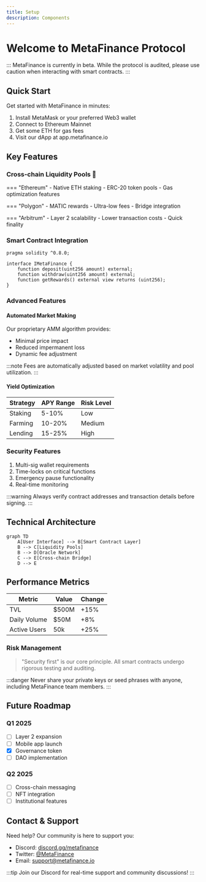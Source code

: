 ```yaml
---
title: Setup
description: Components
---
```

# Welcome to MetaFinance Protocol

:::
MetaFinance is currently in beta. While the protocol is audited, please use caution when interacting with smart contracts.
:::

## Quick Start

Get started with MetaFinance in minutes:

1. Install MetaMask or your preferred Web3 wallet
2. Connect to Ethereum Mainnet
3. Get some ETH for gas fees
4. Visit our dApp at app.metafinance.io

## Key Features

### Cross-chain Liquidity Pools 🌊

=== "Ethereum"
    - Native ETH staking
    - ERC-20 token pools
    - Gas optimization features

=== "Polygon"
    - MATIC rewards
    - Ultra-low fees
    - Bridge integration

=== "Arbitrum"
    - Layer 2 scalability
    - Lower transaction costs
    - Quick finality

### Smart Contract Integration

```solidity title="MetaFinance.sol"
pragma solidity ^0.8.0;

interface IMetaFinance {
    function deposit(uint256 amount) external;
    function withdraw(uint256 amount) external;
    function getRewards() external view returns (uint256);
}
```

### Advanced Features

#### Automated Market Making

Our proprietary AMM algorithm provides:

- Minimal price impact
- Reduced impermanent loss
- Dynamic fee adjustment

:::note
Fees are automatically adjusted based on market volatility and pool utilization.
:::

#### Yield Optimization

| Strategy | APY Range | Risk Level |
|----------|-----------|------------|
| Staking  | 5-10%     | Low        |
| Farming  | 10-20%    | Medium     |
| Lending  | 15-25%    | High       |

### Security Features

1. Multi-sig wallet requirements
2. Time-locks on critical functions
3. Emergency pause functionality
4. Real-time monitoring

:::warning
Always verify contract addresses and transaction details before signing.
:::

## Technical Architecture

```mermaid
graph TD
    A[User Interface] --> B[Smart Contract Layer]
    B --> C[Liquidity Pools]
    B --> D[Oracle Network]
    C --> E[Cross-chain Bridge]
    D --> E
```

## Performance Metrics

| Metric | Value | Change |
|--------|-------|--------|
| TVL    | $500M | +15%   |
| Daily Volume | $50M | +8% |
| Active Users | 50k | +25% |

### Risk Management

> "Security first" is our core principle. All smart contracts undergo rigorous testing and auditing.

:::danger
Never share your private keys or seed phrases with anyone, including MetaFinance team members.
:::

## Future Roadmap

### Q1 2025
- [ ] Layer 2 expansion
- [ ] Mobile app launch
- [x] Governance token
- [ ] DAO implementation

### Q2 2025
- [ ] Cross-chain messaging
- [ ] NFT integration
- [ ] Institutional features

## Contact & Support

Need help? Our community is here to support you:

- Discord: [discord.gg/metafinance](https://discord.gg/metafinance)
- Twitter: [@MetaFinance](https://twitter.com/metafinance)
- Email: support@metafinance.io

:::tip
Join our Discord for real-time support and community discussions!
:::